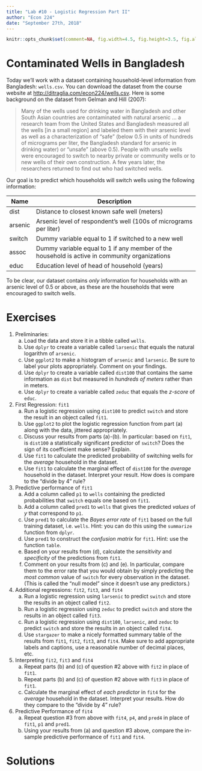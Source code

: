 ```yaml
---
title: "Lab #10 - Logistic Regression Part II"
author: "Econ 224"
date: "September 27th, 2018"
---
```


<!-- knitr global options -->
```r
knitr::opts_chunk$set(comment=NA, fig.width=4.5, fig.height=3.5, fig.align = 'center')
```

# Contaminated Wells in Bangladesh
Today we'll work with a dataset containing household-level information from Bangladesh: `wells.csv`.
You can download the dataset from the course website at [http://ditraglia.com/econ224/wells.csv](http://ditraglia.com/econ224/wells.csv).
Here is some background on the dataset from Gelman and Hill (2007):

> Many of the wells used for drinking water in Bangladesh and other South Asian countries are contaminated with natural arsenic ... a research team from the United States and Bangladesh measured all the wells [in a small region] and labeled them with their arsenic level as well as a characterization of "safe" (below 0.5 in units of hundreds of micrograms per liter, the Bangladesh standard for arsenic in drinking water) or "unsafe" (above 0.5). People with unsafe wells were encouraged to switch to nearby private or community wells or to new wells of their own construction. A few years later, the researchers returned to find out who had switched wells.

Our goal is to predict which households will switch wells using the following information:

| Name | Description |
|-----|-----------------------------------------------|
| dist | Distance to closest known safe well (meters) | 
| arsenic | Arsenic level of respondent's well (100s of micrograms per liter) |
| switch | Dummy variable equal to 1 if switched to a new well |
| assoc | Dummy variable equal to 1 if any member of the household is active in community organizations |
| educ | Education level of head of household (years) |

To be clear, our dataset contains *only* information for households with an arsenic level of 0.5 or above, as these are the households that were encouraged to switch wells.

# Exercises
1. Preliminaries:
      (a) Load the data and store it in a tibble called `wells`.
      (b) Use `dplyr` to create a variable called `larsenic` that equals the natural logarithm of `arsenic`.
      (b) Use `ggplot2` to make a histogram of `arsenic` and `larsenic`. Be sure to label your plots appropriately. Comment on your findings. 
      (c) Use `dplyr` to create a variable called `dist100` that contains the same information as `dist` but measured in *hundreds of meters* rather than in meters. 
      (d) Use `dplyr` to create a variable called `zeduc` that equals the *z-score* of `educ`.
2. First Regression: `fit1` 
      (a) Run a logistic regression using `dist100` to predict `switch` and store the result in an object called `fit1`. 
      (b) Use `ggplot2` to plot the logistic regression function from part (a) along with the data, jittered appropriately. 
      (c) Discuss your results from parts (a)-(b). In particular: based on `fit1`, is `dist100` a statistically significant predictor of `switch`? Does the sign of its coefficient make sense? Explain.
      (d) Use `fit1` to calculate the predicted probability of switching wells for the *average* household in the dataset. 
      (e) Use `fit1` to calculate the marginal effect of `dist100` for the *average* household in the dataset. Interpret your result. How does is compare to the "divide by 4" rule?
3. Predictive performance of `fit1`
      (a) Add a column called `p1` to `wells` containing the predicted probabilities that `switch` equals one based on `fit1`.
      (b) Add a column called `pred1` to `wells` that gives the predicted *values* of $y$ that correspond to `p1`.
      (c) Use `pred1` to calculate the *Bayes error rate* of `fit1` based on the full training dataset, i.e.\ `wells`. Hint: you can do this using the `summarize` function from `dplyr`.
      (d) Use `pred1` to construct the *confusion matrix* for `fit1`. Hint: use the function `table`. 
      (e) Based on your results from (d), calculate the *sensitivity* and *specificity* of the predictions from `fit1`.
      (f) Comment on your results from (c) and (e). In particular, compare them to the error rate that you would obtain by simply predicting the *most common* value of `switch` for every observation in the dataset. (This is called the "null model" since it doesn't use any predictors.)
3. Additional regressions: `fit2`, `fit3`, and `fit4`
      (a) Run a logistic regression using `larsenic` to predict `switch` and store the results in an object called `fit2`.
      (b) Run a logistic regression using `zeduc` to predict `switch` and store the results in an object called `fit3`.
      (c) Run a logistic regression using `dist100`, `larsenic`, and `zeduc` to predict `switch` and store the results in an object called `fit4`.
      (d) Use `stargazer` to make a nicely formatted summary table of the results from `fit1`, `fit2`, `fit3`, and `fit4`. Make sure to add appropriate labels and captions, use a reasonable number of decimal places, etc.
4. Interpreting `fit2`, `fit3` and `fit4`
      (a) Repeat parts (b) and (c) of question \#2 above with `fit2` in place of `fit1`.
      (b) Repeat parts (b) and (c) of question \#2 above with `fit3` in place of `fit1`.
      (c) Calculate the marginal effect of *each predictor* in `fit4` for the *average* household in the dataset. Interpret your results. How do they compare to the "divide by 4" rule? 
5. Predictive Performance of `fit4`
      (a) Repeat question \#3 from above with `fit4`, `p4`, and `pred4` in place of `fit1`, `p1` and `pred1`. 
      (b) Using your results from (a) and question \#3 above, compare the in-sample predictive performance of `fit1` and `fit4`.



# Solutions
